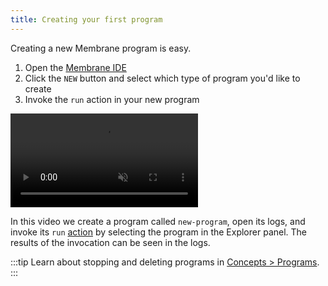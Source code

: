 ```yaml
---
title: Creating your first program
---
```



Creating a new Membrane program is easy.

<Steps>

1. Open the [Membrane IDE](https://membrane.io/ide)
2. Click the `NEW` button and select which type of program you'd like to create
3. Invoke the `run` action in your new program

</Steps>

<video src="/cloud-assets/new-program.mp4" muted autoplay loop></video>

In this video we create a program called `new-program`, open its logs, and invoke its `run` [action](/concepts/schema#actions) by selecting the program in the Explorer panel. The results of the invocation can be seen in the logs.

:::tip
Learn about stopping and deleting programs in [Concepts > Programs](/concepts/programs#stopping-and-deleting-programs).
:::
